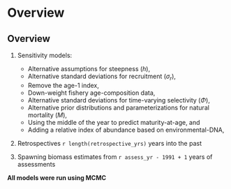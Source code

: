 # Overview

## Overview

1. Sensitivity models:
    - Alternative assumptions for steepness (*h*),
    - Alternative standard deviations for recruitment ($\sigma_r$),
    - Remove the age-1 index,
    - Down-weight fishery age-composition data,
    - Alternative standard deviations for time-varying selectivity ($\Phi$),
    - Alternative prior distributions and parameterizations for natural mortality (*M*),
    - Using the middle of the year to predict maturity-at-age, and
    - Adding a relative index of abundance based on environmental-DNA,


2. Retrospectives `r length(retrospective_yrs)` years into the past

3. Spawning biomass estimates from `r assess_yr - 1991 + 1` years of assessments

**All models were run using MCMC**
